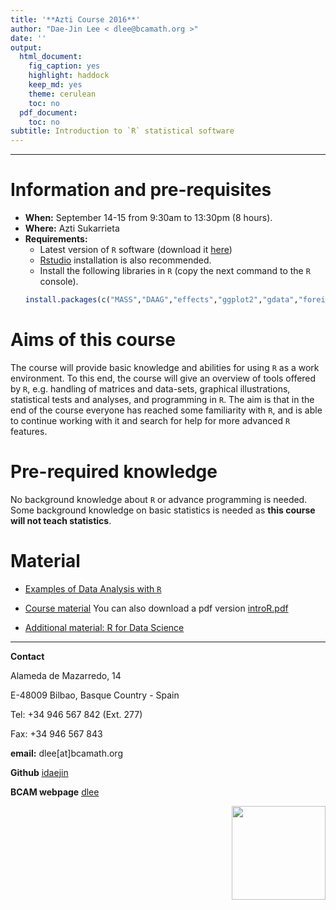 ```yaml
---
title: '**Azti Course 2016**'
author: "Dae-Jin Lee < dlee@bcamath.org >"
date: ''
output:
  html_document:
    fig_caption: yes
    highlight: haddock
    keep_md: yes
    theme: cerulean
    toc: no
  pdf_document:
    toc: no
subtitle: Introduction to `R` statistical software
---
```



----------------------------

# Information and pre-requisites

* **When:** September 14-15 from 9:30am to 13:30pm (8 hours).
* **Where:** Azti Sukarrieta
* **Requirements:**
    * Latest version of `R` software (download it [here](https://www.r-project.org))
    * [Rstudio](https://www.rstudio.com) installation is also recommended.
    * Install the following libraries in `R` (copy the next command to the `R` console).
```r
install.packages(c("MASS","DAAG","effects","ggplot2","gdata","foreign","Hmisc","xlsx","psych","graphics","gplots","calibrate","corrplot","RgoogleMaps","ggmap"))
```


# Aims of this course

The course will provide basic knowledge and abilities for using `R` as a work environment. To this end, the course will give an overview of tools offered by `R`, e.g. handling of matrices and data-sets, graphical illustrations, statistical tests and analyses, and programming in `R`. The aim is that in the end of the course everyone has reached some familiarity with `R`, and is able to continue working with it and search for help for more advanced `R` features.

# Pre-required knowledge

No background knowledge about `R` or advance programming is needed. Some background knowledge on basic statistics is needed as **this course will not teach statistics**. 

<!--* **Download all material** [here](http://idaejin.github.io/bcam-courses/neiker-2016/material.zip)
-->


# Material

  *   [Examples of Data Analysis with `R`](http://idaejin.github.io/bcam-courses/azti-2016/introR/examples.html)

  * [Course material](http://idaejin.github.io/bcam-courses/azti-2016/introR/) You can also download a pdf version  [introR.pdf](https://github.com/idaejin/bcam-courses/raw/gh-pages/azti-2016/introR/IntroR.pdf)


  * [Additional material: R for Data Science](http://r4ds.had.co.nz/)

-----------------------------------------------------

**Contact**

Alameda de Mazarredo, 14

E-48009 Bilbao, Basque Country - Spain

Tel: +34 946 567 842 (Ext. 277)

Fax: +34 946 567 843

**email:** dlee[at]bcamath.org

**Github** [idaejin](https://github.com/idaejin/)

**BCAM webpage** [dlee](http://www.bcamath.org/en/people/dlee)

<img src="http://www.bcamath.org/public_images/logo_bcam.jpg" style="width: 150px;" align="right">



